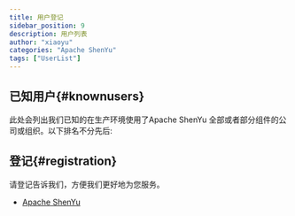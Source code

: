 ```yaml
---
title: 用户登记
sidebar_position: 9
description: 用户列表
author: "xiaoyu"
categories: "Apache ShenYu"
tags: ["UserList"]
---
```



## 已知用户{#knownusers}

此处会列出我们已知的在生产环境使用了Apache ShenYu 全部或者部分组件的公司或组织。以下排名不分先后:

<Users />

## 登记{#registration}

请登记告诉我们，方便我们更好地为您服务。

* [Apache ShenYu](https://github.com/apache/incubator-shenyu/issues/68)
